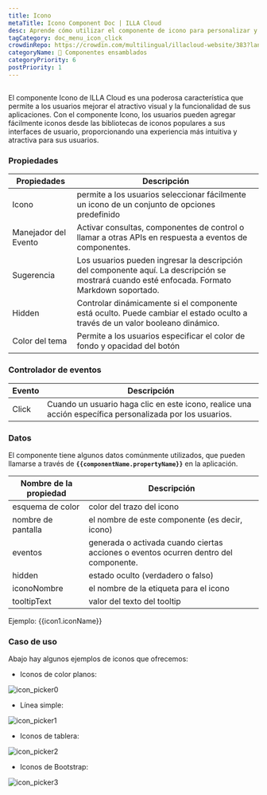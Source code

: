 ```yaml
---
title: Icono
metaTitle: Icono Component Doc | ILLA Cloud
desc: Aprende cómo utilizar el componente de icono para personalizar y decorar tu aplicación en ILLA Cloud.
tagCategory: doc_menu_icon_click
crowdinRepo: https://crowdin.com/multilingual/illacloud-website/383?languages=es&filter=basic&value=0
categoryName: 🧬 Componentes ensamblados
categoryPriority: 6
postPriority: 1
---
```


## <h2 hidden>¿Qué es el icono?</h2>

El componente Icono de ILLA Cloud es una poderosa característica que permite a los usuarios mejorar el atractivo visual y la funcionalidad de sus aplicaciones. Con el componente Icono, los usuarios pueden agregar fácilmente iconos desde las bibliotecas de iconos populares a sus interfaces de usuario, proporcionando una experiencia más intuitiva y atractiva para sus usuarios.

### Propiedades

| Propiedades          | Descripción                                                                                                                                     |
| -------------------- | ----------------------------------------------------------------------------------------------------------------------------------------------- |
| Icono                | permite a los usuarios seleccionar fácilmente un icono de un conjunto de opciones predefinido                                                   |
| Manejador del Evento | Activar consultas, componentes de control o llamar a otras APIs en respuesta a eventos de componentes.                                          |
| Sugerencia           | Los usuarios pueden ingresar la descripción del componente aquí. La descripción se mostrará cuando esté enfocada. Formato Markdown soportado.   |
| Hidden               | Controlar dinámicamente si el componente está oculto. Puede cambiar el estado oculto a través de un valor booleano dinámico.                    |
| Color del tema       | Permite a los usuarios especificar el color de fondo y opacidad del botón                                                                       |

### Controlador de eventos

| Evento | Descripción                                                                                              |
| ------ | -------------------------------------------------------------------------------------------------------- |
| Click  | Cuando un usuario haga clic en este icono, realice una acción específica personalizada por los usuarios. |

### Datos

El componente tiene algunos datos comúnmente utilizados, que pueden llamarse a través de **`{{componentName.propertyName}}`** en la aplicación.

| Nombre de la propiedad | Descripción                                                                                      |
| ---------------------- | ------------------------------------------------------------------------------------------------ |
| esquema de color       | color del trazo del icono                                                                        |
| nombre de pantalla     | el nombre de este componente (es decir, icono)                                                   |
| eventos                | generada o activada cuando ciertas acciones o eventos ocurren dentro del componente.             |
| hidden                 | estado oculto (verdadero o falso)                                                                |
| iconoNombre            | el nombre de la etiqueta para el icono                                                           |
| tooltipText            | valor del texto del tooltip                                                                      |

Ejemplo: {{icon1.iconName}}

### Caso de uso

Abajo hay algunos ejemplos de iconos que ofrecemos:

-   Iconos de color planos:

![icon_picker0](https://cdn.illacloud.com/official-website/img/official-site/components/icon_picker0.jpg)

-   Línea simple:

![icon_picker1](https://cdn.illacloud.com/official-website/img/official-site/components/icon_picker1.jpg)

-   Iconos de tablera:

![icon_picker2](https://cdn.illacloud.com/official-website/img/official-site/components/icon_picker2.jpg)

-   Iconos de Bootstrap:

![icon_picker3](https://cdn.illacloud.com/official-website/img/official-site/components/icon_picker3.jpg)
